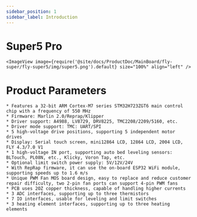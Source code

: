 ```yaml
---
sidebar_position: 1
sidebar_label: Introduction
---
```




# Super5 Pro

    
    <ImageView image={require('@site/docs/ProductDoc/MainBoard/fly-super/fly-super5/img/super5.png').default} size="100%" align="left" />


# Product Parameters

    * Features a 32-bit ARM Cortex-M7 series STM32H723ZGT6 main control chip with a frequency of 550 MHz
    * Firmware: Marlin 2.0/Reprap/Klipper
    * Driver support: A4988, LV8729, DRV8225, TMC2208/2209/5160, etc.
    * Driver mode support: TMC: UART/SPI
    * 5 high-voltage drive positions, supporting 5 independent motor drives
    * Display: Serial touch screen, mini12864 LCD, 12864 LCD, 2004 LCD, FLY 4.3/7.0 V1
    * 1 high-voltage IN port, supporting auto bed leveling sensors: BLTouch, PL08N, etc., Klicky, Voron Tap, etc.
    * Optional limit switch power supply: 5V/12V/24V
    * With RepRap firmware, it can use the on-board ESP32 WiFi module, supporting speeds up to 1.6 m/s
    * Unique PWM Fan MOS board design, easy to replace and reduce customer repair difficulty, two 2-pin fan ports can support 4-pin PWM fans
    * PCB uses 2OZ copper thickness, capable of handling higher currents
    * 3 ADC interfaces, supporting up to three thermistors
    * 7 IO interfaces, usable for leveling and limit switches
    * 3 heating element interfaces, supporting up to three heating elements